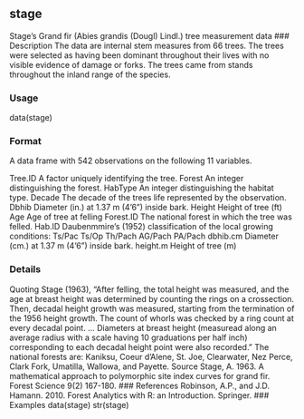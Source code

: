 ## stage 
Stage’s Grand fir (Abies grandis (Dougl) Lindl.) tree measurement
data
### Description
The data are internal stem measures from 66 trees. The trees were selected as having been dominant
throughout their lives with no visible evidence of damage or forks. The trees came from stands
throughout the inland range of the species.

### Usage
data(stage)

### Format
A data frame with 542 observations on the following 11 variables.

Tree.ID A factor uniquely identifying the tree.
Forest An integer distinguishing the forest.
HabType An integer distinguishing the habitat type.
Decade The decade of the trees life represented by the observation.
Dbhib Diameter (in.) at 1.37 m (4’6”) inside bark.
Height Height of tree (ft)
Age Age of tree at felling
Forest.ID The national forest in which the tree was felled.
Hab.ID Daubenmmire’s (1952) classification of the local growing conditions: Ts/Pac Ts/Op Th/Pach
AG/Pach PA/Pach
dbhib.cm Diameter (cm.) at 1.37 m (4’6”) inside bark.
height.m Height of tree (m)

### Details
Quoting Stage (1963), "After felling, the total height was measured, and the age at breast height
was determined by counting the rings on a crossection. Then, decadal height growth was measured,
starting from the termination of the 1956 height growth. The count of whorls was checked by a ring
count at every decadal point. ... Diameters at breast height (measuread along an average radius with
a scale having 10 graduations per half inch) corresponding to each decadal height point were also
recorded."
The national forests are: Kaniksu, Coeur d’Alene, St. Joe, Clearwater, Nez Perce, Clark Fork,
Umatilla, Wallowa, and Payette.
Source
Stage, A. 1963. A mathematical approach to polymorphic site index curves for grand fir. Forest
Science 9(2) 167-180.
### References
Robinson, A.P., and J.D. Hamann. 2010. Forest Analytics with R: an Introduction. Springer.
### Examples
data(stage)
str(stage)
